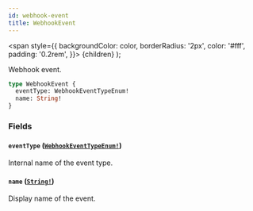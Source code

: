 ```yaml
---
id: webhook-event
title: WebhookEvent
---
```


<span
style={{
      backgroundColor: color,
      borderRadius: '2px',
      color: '#fff',
      padding: '0.2rem',
    }}>
{children}
</span>
);

Webhook event.

```graphql
type WebhookEvent {
  eventType: WebhookEventTypeEnum!
  name: String!
}
```

### Fields

#### `eventType` ([`WebhookEventTypeEnum!`](/api-reference/enums/webhook-event-type-enum.mdx))

Internal name of the event type.

#### `name` ([`String!`](/api-reference/scalars/string.mdx))

Display name of the event.
